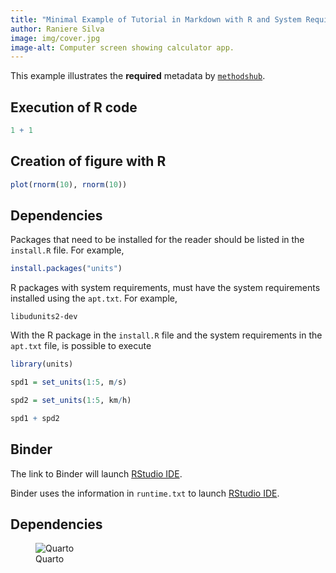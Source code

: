 ```yaml
---
title: "Minimal Example of Tutorial in Markdown with R and System Requirements"
author: Raniere Silva
image: img/cover.jpg
image-alt: Computer screen showing calculator app.
---
```


This example illustrates the **required** metadata by [`methodshub`](https://github.com/GESIS-Methods-Hub/methodshub).

## Execution of R code

```r
1 + 1
```

## Creation of figure with R

```r
plot(rnorm(10), rnorm(10))
```

## Dependencies

Packages that need to be installed for the reader should be listed in the `install.R` file. For example,

```r
install.packages("units")
```

R packages with system requirements, must have the system requirements installed using the `apt.txt`. For example,

```
libudunits2-dev
```

With the R package in the `install.R` file and the system requirements in the `apt.txt` file, is possible to execute

```r
library(units)

spd1 = set_units(1:5, m/s)

spd2 = set_units(1:5, km/h)

spd1 + spd2
```

## Binder

The link to Binder will launch [RStudio IDE](https://posit.co/products/open-source/rstudio-server/).

:::{.callout-important}

Binder uses the information in `runtime.txt` to launch [RStudio IDE](https://posit.co/products/open-source/rstudio-server/).

:::

## Dependencies

![Quarto](img/quarto.png)